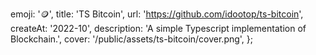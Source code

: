   emoji: '🪙',
  title: 'TS Bitcoin',
  url: 'https://github.com/idootop/ts-bitcoin',
  createAt: '2022-10',
  description: 'A simple Typescript implementation of Blockchain.',
  cover: '/public/assets/ts-bitcoin/cover.png',
};
